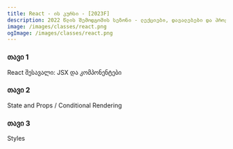 ```yaml
---
title: React - ის კურსი - [2023F]
description: 2022 წლის შემოდგომის სეზონი - ლექციები, დავალებები და პროექტები.
image: /images/classes/react.png
ogImage: /images/classes/react.png
---
```


<div className="grid sm:grid-cols-1 gap-4 mt-6">

<Card href="/classes/react/2023f/week-1">

### თავი 1

React შესავალი: JSX და კომპონენტები

</Card>

<Card href="/classes/react/2023f/week-2">

### თავი 2

State and Props / Conditional Rendering

</Card>

<Card href="/classes/react/2023f/week-3">

### თავი 3

Styles

</Card>

</div>


